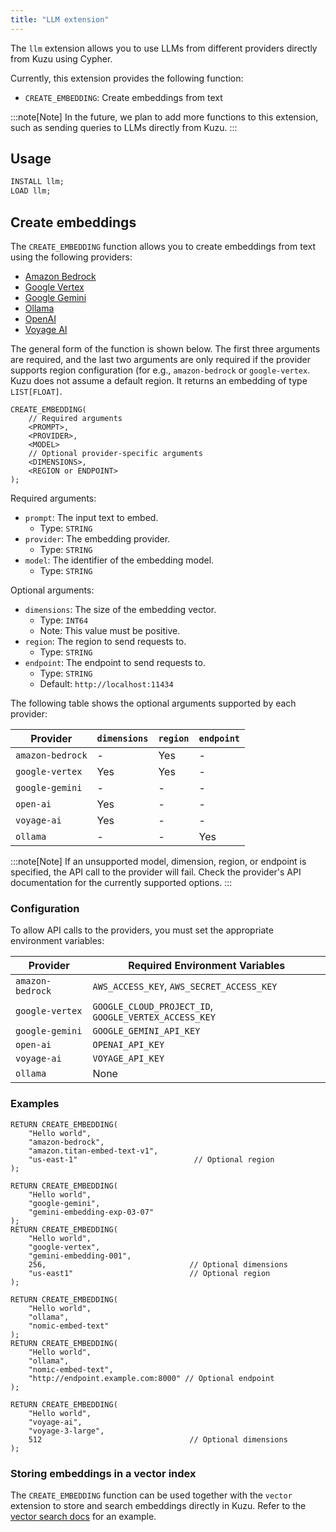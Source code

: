 ```yaml
---
title: "LLM extension"
---
```



The `llm` extension allows you to use LLMs from different providers directly from Kuzu using Cypher.

Currently, this extension provides the following function:

- `CREATE_EMBEDDING`: Create embeddings from text

:::note[Note]
In the future, we plan to add more functions to this extension, such as sending queries to LLMs directly from Kuzu.
:::

## Usage

```sql
INSTALL llm;
LOAD llm;
```

## Create embeddings

The `CREATE_EMBEDDING` function allows you to create embeddings from text using the following providers:

* [Amazon Bedrock](https://docs.aws.amazon.com/bedrock/latest/userguide/titan-embedding-models.html)
* [Google Vertex](https://cloud.google.com/vertex-ai/generative-ai/docs/embeddings/get-text-embeddings)
* [Google Gemini](https://ai.google.dev/gemini-api/docs/embeddings)
* [Ollama](https://ollama.com/blog/embedding-models)
* [OpenAI](https://platform.openai.com/docs/guides/embeddings)
* [Voyage AI](https://docs.voyageai.com/docs/embeddings)

The general form of the
function is shown below. The first three arguments are required, and the last two arguments are
only required if the provider supports region configuration (for e.g., `amazon-bedrock` or `google-vertex`. Kuzu does not assume a default region. It returns an embedding of type `LIST[FLOAT]`.

```cypher
CREATE_EMBEDDING(
    // Required arguments
    <PROMPT>,
    <PROVIDER>,
    <MODEL>
    // Optional provider-specific arguments
    <DIMENSIONS>,
    <REGION or ENDPOINT>
);
```

Required arguments:

- `prompt`: The input text to embed.
    - Type: `STRING`
- `provider`: The embedding provider.
    - Type: `STRING`
- `model`: The identifier of the embedding model.
    - Type: `STRING`

Optional arguments:

- `dimensions`: The size of the embedding vector.
    - Type: `INT64`
    - Note: This value must be positive.
- `region`: The region to send requests to.
    - Type: `STRING`
- `endpoint`: The endpoint to send requests to.
    - Type: `STRING`
    - Default: `http://localhost:11434`

The following table shows the optional arguments supported by each provider:

| Provider | `dimensions` | `region` | `endpoint` |
| --- | --- | --- | --- |
| `amazon-bedrock` | - | Yes | - |
| `google-vertex` | Yes | Yes | - |
| `google-gemini` | - | - | - |
| `open-ai` | Yes | - | - |
| `voyage-ai` | Yes | - | - |
| `ollama` | - | - | Yes |

:::note[Note]
If an unsupported model, dimension, region, or endpoint is specified, the API call to the provider will fail. Check the provider's API documentation for the currently supported options.
:::

### Configuration

To allow API calls to the providers, you must set the appropriate environment variables:

| Provider | Required Environment Variables |
| --- | --- |
| `amazon-bedrock` | `AWS_ACCESS_KEY`, `AWS_SECRET_ACCESS_KEY` |
| `google-vertex` | `GOOGLE_CLOUD_PROJECT_ID`, `GOOGLE_VERTEX_ACCESS_KEY` |
| `google-gemini` | `GOOGLE_GEMINI_API_KEY` |
| `open-ai` | `OPENAI_API_KEY` |
| `voyage-ai` | `VOYAGE_API_KEY` |
| `ollama` | None |

### Examples

```cypher
RETURN CREATE_EMBEDDING(
    "Hello world",
    "amazon-bedrock",
    "amazon.titan-embed-text-v1",
    "us-east-1"                          // Optional region
);

RETURN CREATE_EMBEDDING(
    "Hello world",
    "google-gemini",
    "gemini-embedding-exp-03-07"
);
RETURN CREATE_EMBEDDING(
    "Hello world",
    "google-vertex",
    "gemini-embedding-001",
    256,                                // Optional dimensions
    "us-east1"                          // Optional region
);

RETURN CREATE_EMBEDDING(
    "Hello world",
    "ollama",
    "nomic-embed-text"
);
RETURN CREATE_EMBEDDING(
    "Hello world",
    "ollama",
    "nomic-embed-text",
    "http://endpoint.example.com:8000" // Optional endpoint
);

RETURN CREATE_EMBEDDING(
    "Hello world",
    "voyage-ai",
    "voyage-3-large",
    512                                 // Optional dimensions
);
```

### Storing embeddings in a vector index

The `CREATE_EMBEDDING` function can be used together with the `vector` extension to store and search embeddings
directly in Kuzu. Refer to the [vector search docs](/extensions/vector) for an example.
